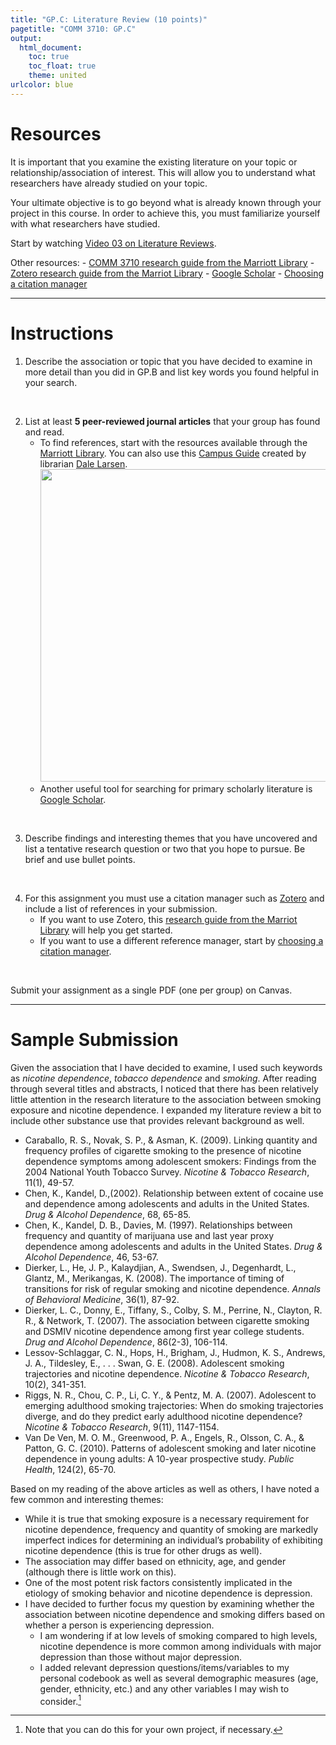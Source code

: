 ```yaml
---
title: "GP.C: Literature Review (10 points)"
pagetitle: "COMM 3710: GP.C"
output:
  html_document:
    toc: true
    toc_float: true
    theme: united
urlcolor: blue
---
```


# Resources
It is important that you examine the existing literature on your topic or relationship/association of interest. This will allow you to understand what researchers have already studied on your topic.

Your ultimate objective is to go beyond what is already known through your project in this course. In order to achieve this, you must familiarize yourself with what researchers have studied.

Start by watching [Video 03 on Literature Reviews](https://youtu.be/ZmkUvbX-qlI).

Other resources:
- [COMM 3710 research guide from the Marriott Library](https://campusguides.lib.utah.edu/communication/quantitative)
- [Zotero research guide from the Marriot Library](https://campusguides.lib.utah.edu/zotero/home)
- [Google Scholar](https://scholar.google.com)
- [Choosing a citation manager](https://campusguides.lib.utah.edu/citationmanager)

---

# Instructions 
1. Describe the association or topic that you have decided to examine in more detail than you did in GP.B and list key words you found helpful in your search.

<br> 

2. List at least **5 peer-reviewed journal articles** that your group has found and read.
      - To find references, start with the resources available through the [Marriott Library](https://lib.utah.edu/). You can also use this [Campus Guide](https://campusguides.lib.utah.edu/communication/quantitative) created by librarian [Dale Larsen](mailto: dale.larsen@utah.edu).
      <img src="https://sarakyeo.github.io/images/libraryDale4.jpg" width = "500"/>
      - Another useful tool for searching for primary scholarly literature is [Google Scholar](https://scholar.google.com/).

<br>
  
3. Describe findings and interesting themes that you have uncovered and list a tentative research question or two that you hope to pursue. Be brief and use bullet points.

<br> 

4. For this assignment you must use a citation manager such as [Zotero](https://www.zotero.org/) and include a list of references in your submission.
      - If you want to use Zotero, this [research guide from the Marriot Library](https://campusguides.lib.utah.edu/zotero/home) will help you get started.
      - If you want to use a different reference manager, start by [choosing a citation manager](https://campusguides.lib.utah.edu/citationmanager).

<br> 

Submit your assignment as a single PDF (one per group) on Canvas.

---

# Sample Submission
Given the association that I have decided to examine, I used such keywords as *nicotine dependence*, *tobacco dependence* and *smoking*. After reading through several titles and abstracts, I noticed that there has been relatively little attention in the research literature to the association between smoking exposure and nicotine dependence. I expanded my literature review a bit to include other substance use that provides relevant background as well.

* Caraballo, R. S., Novak, S. P., & Asman, K. (2009). Linking quantity and frequency profiles of cigarette smoking to the presence of nicotine dependence symptoms among adolescent smokers: Findings from the 2004 National Youth Tobacco Survey. *Nicotine & Tobacco Research*, 11(1), 49-57.
* Chen, K., Kandel, D.,(2002). Relationship between extent of cocaine use and dependence among adolescents and adults in the United States. *Drug & Alcohol Dependence*, 68, 65-85.
* Chen, K., Kandel, D. B., Davies, M. (1997). Relationships between frequency and quantity of marijuana use and last year proxy dependence among adolescents and adults in the United States. *Drug & Alcohol Dependence*, 46, 53-67.
* Dierker, L., He, J. P., Kalaydjian, A., Swendsen, J., Degenhardt, L., Glantz, M., Merikangas, K. (2008). The importance of timing of transitions for risk of regular smoking and nicotine dependence. *Annals of Behavioral Medicine*, 36(1), 87-92.
* Dierker, L. C., Donny, E., Tiffany, S., Colby, S. M., Perrine, N., Clayton, R. R., & Network, T. (2007). The association between cigarette smoking and DSMIV nicotine dependence among first year college students. *Drug and Alcohol Dependence*, 86(2-3), 106-114.
* Lessov-Schlaggar, C. N., Hops, H., Brigham, J., Hudmon, K. S., Andrews, J. A., Tildesley, E., . . . Swan, G. E. (2008). Adolescent smoking trajectories and nicotine dependence. *Nicotine & Tobacco Research*, 10(2), 341-351.
* Riggs, N. R., Chou, C. P., Li, C. Y., & Pentz, M. A. (2007). Adolescent to emerging adulthood smoking trajectories: When do smoking trajectories diverge, and do they predict early adulthood nicotine dependence? *Nicotine & Tobacco Research*, 9(11), 1147-1154.
* Van De Ven, M. O. M., Greenwood, P. A., Engels, R., Olsson, C. A., & Patton, G. C. (2010). Patterns of adolescent smoking and later nicotine dependence in young adults: A 10-year prospective study. *Public Health*, 124(2), 65-70.

Based on my reading of the above articles as well as others, I have noted a few common and interesting themes:

* While it is true that smoking exposure is a necessary requirement for nicotine dependence, frequency and quantity of smoking are markedly imperfect indices for determining an individual’s probability of exhibiting nicotine dependence (this is true for other drugs as well).
* The association may differ based on ethnicity, age, and gender (although there is little work on this).
* One of the most potent risk factors consistently implicated in the etiology of smoking behavior and nicotine dependence is depression.
* I have decided to further focus my question by examining whether the association between nicotine dependence and smoking differs based on whether a person is experiencing depression.
  +  I am wondering if at low levels of smoking compared to high levels, nicotine dependence is more common among individuals with major depression than those without major depression.
  + I added relevant depression questions/items/variables to my personal codebook as well as several demographic measures (age, gender, ethnicity, etc.) and any other variables I may wish to consider.^[Note that you can do this for your own project, if necessary.]

